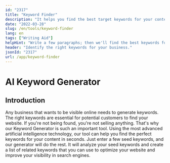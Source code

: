 ```yaml
---
id: "2317"
title: "Keyword Finder"
description: "It helps you find the best target keywords for your content and how optimized your content can be for search engines with different keywords."
date: "2022-03-28"
slug: /en/tools/keyword-finder
lang: en
tags: ["Writing Aid"]
helpHint: "Write a few paragraphs; then we'll find the best keywords for the given text that is optimized for search engines and your content that conveys that."
header: "Identify the right keywords for your business."
jsonId: "2317"
url: /app/keyword-finder
---
```


# AI Keyword Generator

## Introduction

Any business that wants to be visible online needs to generate keywords. The right keywords are essential for potential customers to find your website. If you're not being found, you're not selling anything. That's why our Keyword Generator is such an important tool. Using the most advanced artificial intelligence technology, our tool can help you find the perfect keywords for your content in seconds. Just enter a few seed keywords, and our generator will do the rest. It will analyze your seed keywords and create a list of related keywords that you can use to optimize your website and improve your visibility in search engines.

